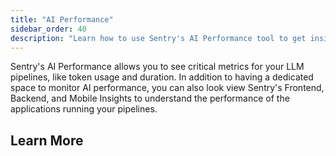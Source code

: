 ```yaml
---
title: "AI Performance"
sidebar_order: 40
description: "Learn how to use Sentry's AI Performance tool to get insights into things that may be affecting your application health, including critical LLM metrics."
---
```


<Include name="feature-limited-on-team-retention.mdx" />

Sentry's AI Performance allows you to see critical metrics for your LLM pipelines, like token usage and duration. In addition to having a dedicated space to monitor AI performance, you can also look view Sentry's Frontend, Backend, and Mobile Insights to understand the performance of the applications running your pipelines.

## Learn More

<PageGrid />
